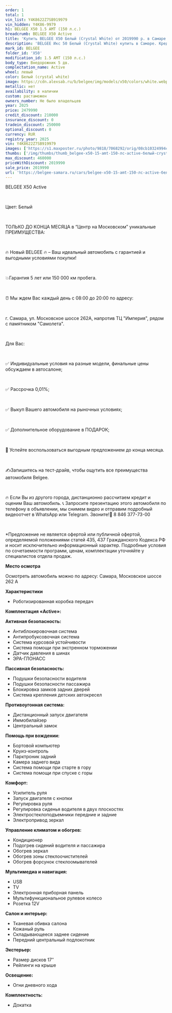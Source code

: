 ```yaml
---
order: 1
total: 1
vin_list: Y4K8622Z7SB919979
vin_hidden: Y4K86-9979
h1: BELGEE X50 1.5 AMT (150 л.с.)
breadcrumb: BELGEE X50 Active
title: 'Купить BELGEE X50 Белый (Crystal White) от 2019990 р. в Самаре. Цены и комплектации на новые авто в автосалоне официального дилера BELGEE'
description: 'BELGEE Икс 50 Белый (Crystal White) купить в Самаре. Кредит от 0,01%, авторассрочка, скидки на все автомобили от розничной цены. Гарантия 3 года или 100 000 км. Звонить по тел.: +7 (846) 377-73-00'
mark_id: BELGEE
folder_id: 'X50'
modification_id: 1.5 AMT (150 л.с.)
body_type: Внедорожник 5 дв.
complectation_name: Active
wheel: левый
color: Белый (crystal white)
image: https://cdn.alexsab.ru/b/belgee/img/models/x50/colors/white.webp
metallic: нет
availability: в наличии
custom: растаможен
owners_number: Не было владельцев
year: 2025
price: 2479990
credit_discount: 210000
insurance_discount: 0
tradein_discount: 250000
optional_discount: 0
currency: RUR
registry_year: 2025
vin: Y4K8622Z7SB919979
images: ['https://s1.maxposter.ru/photo/9818/7068292/orig/08cb10324994cde19570c29e55a9be9b.jpg?sid=14', 'https://s1.maxposter.ru/photo/9818/7068292/orig/8d2fc70b38709b8925e92ea364dfddab.jpg?sid=14', 'https://s1.maxposter.ru/photo/9818/7068292/orig/2e684a0c9f311ed86696b853bf3980ae.jpg?sid=14', 'https://s1.maxposter.ru/photo/9818/7068292/orig/b06a9595ddc32a94b6369e42f30361f3.jpg?sid=14', 'https://s1.maxposter.ru/photo/9818/7068292/orig/f12bec6fb0501c10dca8ca90e9fa6f15.jpg?sid=14', 'https://s1.maxposter.ru/photo/9818/7068292/orig/039ee201fa4a6a51de61a3f06d2b1107.jpg?sid=14', 'https://s1.maxposter.ru/photo/9818/7068292/orig/8428c8508a0fc68d99348953fa91c9e4.jpg?sid=14', 'https://s1.maxposter.ru/photo/9818/7068292/orig/de9a272bcadc923870f32baf4aab9352.jpg?sid=14', 'https://s1.maxposter.ru/photo/9818/7068292/orig/83d3583f65cdbf6e97c67b175f84054a.jpg?sid=14', 'https://s1.maxposter.ru/photo/9818/7068292/orig/6dd7acf85296c9302912f3b55c07e18e.jpg?sid=14', 'https://s1.maxposter.ru/photo/9818/7068292/orig/4166db82a7688b4be0cfa50b8f094f5f.jpg?sid=14', 'https://s1.maxposter.ru/photo/9818/7068292/orig/f9329f5f7e18fe0b59470bbd686da900.jpg?sid=14', 'https://s1.maxposter.ru/photo/9818/7068292/orig/04e06e9517c67102151b293b882a7807.jpg?sid=14', 'https://s1.maxposter.ru/photo/9818/7068292/orig/687b35e0d52f52e4fb6f18f8fa8c1b7f.jpg?sid=14', 'https://s1.maxposter.ru/photo/9818/7068292/orig/14691fbe54b90542c132f64dc7848c51.jpg?sid=14', 'https://s1.maxposter.ru/photo/9818/7068292/orig/82556ba28064eb998d321fa5ab6a673a.jpg?sid=14', 'https://s1.maxposter.ru/photo/9818/7068292/orig/4cabcb30a35e30c8e0430a19d6dd6fac.jpg?sid=14', 'https://s1.maxposter.ru/photo/9818/7068292/orig/b00a5fad19880210aaf4fe41f125e01e.jpg?sid=14', 'https://s1.maxposter.ru/photo/9818/7068292/orig/2fd0e4e0147810e5c52de21b50a36ab7.jpg?sid=14', 'https://s1.maxposter.ru/photo/9818/7068292/orig/b2c81b302c5697fcb5a126878dd0e044.jpg?sid=14', 'https://s1.maxposter.ru/photo/9818/7068292/orig/a9d60e4482a13709f2ee32c9137efd08.jpg?sid=14', 'https://s1.maxposter.ru/photo/9818/7068292/orig/834309a2f98206f46154fff1530d7693.jpg?sid=14', 'https://s1.maxposter.ru/photo/9818/7068292/orig/c90fedc86e714b720498bf7f09c22f98.jpg?sid=14', 'https://s1.maxposter.ru/photo/9818/7068292/orig/53da4be8e700eca6f4b8e442e8c5b748.jpg?sid=14', 'https://s1.maxposter.ru/photo/9818/7068292/orig/1fcb2ccdc15e2c2b2ba4306e33042d25.jpg?sid=14', 'https://s1.maxposter.ru/photo/9818/7068292/orig/8f49c7ae8e4d3befebc7c04187af08f9.jpg?sid=14', 'https://s1.maxposter.ru/photo/9818/7068292/orig/6467bef375317fade1ac720b5f71dda7.jpg?sid=14', 'https://s1.maxposter.ru/photo/9818/7068292/orig/467076749349ed35c67ab4b050875b5c.jpg?sid=14', 'https://s1.maxposter.ru/photo/9818/7068292/orig/361a2883129beaaa6239e171ecce195e.jpg?sid=14', 'https://s1.maxposter.ru/photo/9818/7068292/orig/425b11cefd0800d435436036f84df208.jpg?sid=14', 'https://s1.maxposter.ru/photo/9818/7068292/orig/8218b084263490757a6bf05596f4bb35.jpg?sid=14', 'https://s1.maxposter.ru/photo/9818/7068292/orig/6d82eb22052d902999282228d333b03f.jpg?sid=14']
thumbs: ['/img/thumbs/thumb_belgee-x50-15-amt-150-лс-active-белый-crystal-white-2025_9be9b_0.webp', '/img/thumbs/thumb_belgee-x50-15-amt-150-лс-active-белый-crystal-white-2025_fddab_1.webp', '/img/thumbs/thumb_belgee-x50-15-amt-150-лс-active-белый-crystal-white-2025_980ae_2.webp', '/img/thumbs/thumb_belgee-x50-15-amt-150-лс-active-белый-crystal-white-2025_361f3_3.webp', '/img/thumbs/thumb_belgee-x50-15-amt-150-лс-active-белый-crystal-white-2025_a6f15_4.webp']
max_discount: 460000
priceWithDiscount: 2019990
sale_price: 2019990
url: 'https://belgee-samara.ru/cars/belgee-x50-15-amt-150-лс-active-белый-crystal-white-2025/'
---
```

<p>
 <p>
  ВЕLGEЕ X50 Active
  <br/>
 </p>
 <br/>
 <p>
  Цвет: Белый
  <br/>
 </p>
 <br/>
 <p>
  TOЛЬКО ДО KОНЦA MЕСЯЦА в “Центр на Московском” уникальныe ПPЕИMУЩЕСТВА:
  <br/>
 </p>
 <br/>
 <p>
  🔥 Новый ВЕLGЕЕ  🔥 – Ваш идеальный автомобиль с гарантией и выгодными условиями покупки!
  <br/>
 </p>
 <br/>
 <p>
  💥Гарантия 5 лет или 150 000 км пробега.
  <br/>
 </p>
 <br/>
 <p>
  ⏰ Мы ждем Вас каждый день с 08:00 до 20:00 по адресу:
  <br/>
 </p>
 <br/>
 <p>
  г. Самара, ул. Московское шоссе 262А, напротив ТЦ "Империя", рядом с памятником "Самолета".
  <br/>
 </p>
 <br/>
 <p>
  Для Вас:
  <br/>
 </p>
 <br/>
 <p>
  ✅ Индивидуальные условия на разные модели, финальные цены обсуждаем в автосалоне;
  <br/>
 </p>
 <br/>
 <p>
  ✅ Рассрочка 0,01%;
  <br/>
 </p>
 <br/>
 <p>
  ✅ Выкуп Вашего автомобиля на рыночных условиях;
  <br/>
 </p>
 <br/>
 <p>
  ✅ Дополнительное оборудование в ПОДАРОК;
  <br/>
 </p>
 <br/>
 <p>
  📆 Успейте воспользоваться выгодным предложением до конца месяца.
  <br/>
 </p>
 <br/>
 <p>
  ✍️Запишитесь на тест-драйв, чтобы ощутить все преимущества автомобиля Веlgее.
  <br/>
 </p>
 <br/>
 <p>
  🔥 Если Вы из другого города, дистанционно рассчитаем кредит и оценим Ваш автомобиль. 📞 Запросите презентацию этого автомобиля по телефону в объявлении, мы снимем видео и отправим подробный видеоотчет в WhаtsАрр или Теlеgrаm. Звоните!📲 8 846 377-73-00
  <br/>
 </p>
 <br/>
 <p>
  *Предложение не является офертой или публичной офертой, определяемой положениями статей 435, 437 Гражданского Кодекса РФ и носит исключительно информационный характер. Подробные условия по сочетаемости программ, ценам, комплектации уточняйте у специалистов отдела продаж.
 </p>
 <p>
  <strong>
   Место осмотра
  </strong>
 </p>
 <p>
  Осмотреть автомобиль можно по адресу: Самара, Московское шоссе 262 А
 </p>
 <p>
  <strong>
   Характеристики
  </strong>
 </p>
 <ul>
  <li>
   Роботизированная коробка передач
  </li>
 </ul>
 <p>
  <strong>
   Комплектация «Active»:
  </strong>
 </p>
 <p>
  <strong>
   Активная безопасность:
  </strong>
 </p>
 <ul>
  <li>
   Антиблокировочная система
  </li>
  <li>
   Антипробуксовочная система
  </li>
  <li>
   Система курсовой устойчивости
  </li>
  <li>
   Система помощи при экстренном торможении
  </li>
  <li>
   Датчик давления в шинах
  </li>
  <li>
   ЭРА-ГЛОНАСС
  </li>
 </ul>
 <p>
  <strong>
   Пассивная безопасность:
  </strong>
 </p>
 <ul>
  <li>
   Подушки безопасности водителя
  </li>
  <li>
   Подушки безопасности пассажира
  </li>
  <li>
   Блокировка замков задних дверей
  </li>
  <li>
   Система крепления детских автокресел
  </li>
 </ul>
 <p>
  <strong>
   Противоугонная система:
  </strong>
 </p>
 <ul>
  <li>
   Дистанционный запуск двигателя
  </li>
  <li>
   Иммобилайзер
  </li>
  <li>
   Центральный замок
  </li>
 </ul>
 <p>
  <strong>
   Помощь при вождении:
  </strong>
 </p>
 <ul>
  <li>
   Бортовой компьютер
  </li>
  <li>
   Круиз-контроль
  </li>
  <li>
   Парктроник задний
  </li>
  <li>
   Камера заднего вида
  </li>
  <li>
   Система помощи при старте в гору
  </li>
  <li>
   Система помощи при спуске с горы
  </li>
 </ul>
 <p>
  <strong>
   Комфорт:
  </strong>
 </p>
 <ul>
  <li>
   Усилитель руля
  </li>
  <li>
   Запуск двигателя с кнопки
  </li>
  <li>
   Регулировка руля
  </li>
  <li>
   Регулировка сиденья водителя в двух плоскостях
  </li>
  <li>
   Электростеклоподъемники передние и задние
  </li>
  <li>
   Электропривод зеркал
  </li>
 </ul>
 <p>
  <strong>
   Управление климатом и обогрев:
  </strong>
 </p>
 <ul>
  <li>
   Кондиционер
  </li>
  <li>
   Подогрев сидений водителя и пассажира
  </li>
  <li>
   Обогрев зеркал
  </li>
  <li>
   Обогрев зоны стеклоочистителей
  </li>
  <li>
   Обогрев форсунок стеклоомывателей
  </li>
 </ul>
 <p>
  <strong>
   Мультимедиа и навигация:
  </strong>
 </p>
 <ul>
  <li>
   USB
  </li>
  <li>
   TV
  </li>
  <li>
   Электронная приборная панель
  </li>
  <li>
   Мультифункциональное рулевое колесо
  </li>
  <li>
   Розетка 12V
  </li>
 </ul>
 <p>
  <strong>
   Салон и интерьер:
  </strong>
 </p>
 <ul>
  <li>
   Тканевая обивка салона
  </li>
  <li>
   Кожаный руль
  </li>
  <li>
   Складывающееся заднее сидение
  </li>
  <li>
   Передний центральный подлокотник
  </li>
 </ul>
 <p>
  <strong>
   Экстерьер:
  </strong>
 </p>
 <ul>
  <li>
   Размер дисков 17″
  </li>
  <li>
   Рейлинги на крыше
  </li>
 </ul>
 <p>
  <strong>
   Освещение:
  </strong>
 </p>
 <ul>
  <li>
   Огни дневного хода
  </li>
 </ul>
 <p>
  <strong>
   Комплектность:
  </strong>
 </p>
 <ul>
  <li>
   Докатка
  </li>
 </ul>
</p>
